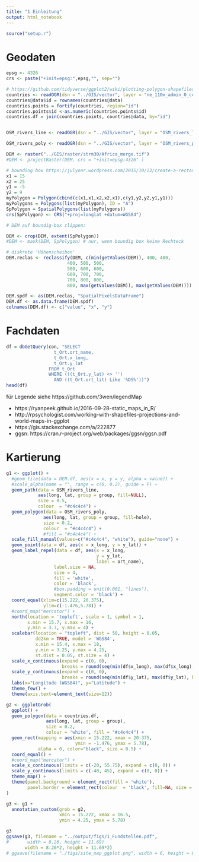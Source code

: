 ```yaml
---
title: "1 Einleitung"
output: html_notebook
---
```


```r
source("setup.r")
```

# Geodaten

```r
epsg <- 4326
crs <- paste("+init=epsg:",epsg,"", sep="")

# https://github.com/tidyverse/ggplot2/wiki/plotting-polygon-shapefiles
countries <- readOGR(dsn = "../GIS/vector", layer = "ne_110m_admin_0_countries", verbose = FALSE)
countries@data$id = rownames(countries@data)
countries.points = fortify(countries, region="id")
countries.points$id <-as.numeric(countries.points$id)
countries.df = join(countries.points, countries@data, by="id")


OSM_rivers_line <- readOGR(dsn = "../GIS/vector", layer = "OSM_rivers_line", verbose = FALSE)

OSM_rivers_poly <- readOGR(dsn = "../GIS/vector", layer = "OSM_rivers_poly", verbose = FALSE)

DEM <- raster("../GIS/raster/strm30/Africa_merge.tif")
#DEM <- projectRaster(DEM, crs = "+init=epsg:4326" ) 

# bounding box https://julyonr.wordpress.com/2015/10/23/create-a-rectangle-spatialpolygonsdataframe-from-scratch/
x1 = 15
x2 = 25
y1 = -5
y2 = 9
myPolygon = Polygon(cbind(c(x1,x1,x2,x2,x1),c(y1,y2,y2,y1,y1)))
myPolygons = Polygons(list(myPolygon), ID = "A")
SpPolygon = SpatialPolygons(list(myPolygons))
crs(SpPolygon) <- CRS("+proj=longlat +datum=WGS84")

# DEM auf boundig-box clippen:

DEM <- crop(DEM, extent(SpPolygon))
#DEM <- mask(DEM, SpPolygon) # nur, wenn boundig box keine Rechteck

# diskrete 'Höhenscheiben'
DEM.reclas <- reclassify(DEM, c(min(getValues(DEM)), 400, 400,
                       400, 500, 500, 
                       500, 600, 600, 
                       600, 700, 700,
                       700, 800, 800, 
                       800, max(getValues(DEM)), max(getValues(DEM))))

DEM.spdf <- as(DEM.reclas, "SpatialPixelsDataFrame")
DEM.df <- as.data.frame(DEM.spdf)
colnames(DEM.df) <- c("value", "x", "y")
```


# Fachdaten

```r
df = dbGetQuery(con, "SELECT 
                  t_Ort.ort_name, 
                  t_Ort.x_long, 
                  t_Ort.y_lat 
                FROM t_Ort 
                WHERE (((t_Ort.y_lat) <> '') 
                  AND ((t_Ort.ort_lit) Like '%DS%'))")
head(df)
```

für Legende siehe https://github.com/3wen/legendMap

* https://ryanpeek.github.io/2016-09-28-static_maps_in_R/
* http://rpsychologist.com/working-with-shapefiles-projections-and-world-maps-in-ggplot
* https://gis.stackexchange.com/a/222877
* ggsn: https://cran.r-project.org/web/packages/ggsn/ggsn.pdf

# Kartierung

```r
g1 <- ggplot() + 
  #geom_tile(data = DEM.df, aes(x = x, y = y, alpha = value)) + 
  #scale_alpha(name = "", range = c(0, 0.2), guide = F) + 
  geom_path(data = OSM_rivers_line, 
            aes(long, lat, group = group, fill=NULL),
            size = 0.5,   
            colour  = "#c4c4c4") + 
  geom_polygon(data = OSM_rivers_poly, 
              aes(long, lat, group = group, fill=hole),
              size = 0.2, 
              colour  = "#c4c4c4") +  
              #fill = "#c4c4c4") + 
  scale_fill_manual(values=c("#c4c4c4", "white"), guide="none") + 
  geom_point(data = df, aes(x = x_long, y = y_lat)) + 
  geom_label_repel(data = df, aes(x = x_long, 
                                  y = y_lat, 
                                  label = ort_name), 
                  label.size = NA, 
                  size = 4, 
                  fill = 'white', 
                  color = 'black',
                  #box.padding = unit(0.001, "lines"),
                  segment.color = 'black') + 
  coord_equal(xlim=c(15.222, 20.375),
              ylim=c(-1.476,5.78)) + 
  #coord_map("mercator") + 
  north(location = 'topleft', scale = 1, symbol = 1,
        x.min = 15.7, x.max = 16,
        y.min = 3.7, y.max = 4) + 
  scalebar(location = "topleft", dist = 50, height = 0.05,
           dd2km = TRUE, model = 'WGS84',           
           x.min = 15.4, x.max = 18,
           y.min = 3.25, y.max = 4.25, 
           st.dist = 0.05, st.size = 4) +
  scale_x_continuous(expand = c(0, 0),
                     breaks = round(seq(min(df$x_long), max(df$x_long), by = 1),0)) + 
  scale_y_continuous(expand = c(0, 0), 
                     breaks = round(seq(min(df$y_lat), max(df$y_lat), by = 1),0)) + 
  labs(x="Longitude (WGS84)", y="Latitude") + 
  theme_few() + 
  theme(axis.text=element_text(size=12))

g2 <- ggplotGrob(
  ggplot() + 
  geom_polygon(data = countries.df, 
               aes(long, lat, group = group),
               size = 0.2, 
               colour = 'white', fill = "#c4c4c4") + 
  geom_rect(mapping = aes(xmin = 15.222, xmax = 20.375, 
                          ymin = -1.476, ymax = 5.78), 
            alpha = 0, color="black", size = 0.5) + 
  coord_equal() + 
  #coord_map("mercator") + 
  scale_x_continuous(limits = c(-20, 55.75), expand = c(0, 0)) + 
  scale_y_continuous(limits = c(-40, 45), expand = c(0, 0)) + 
  theme_map() + 
  theme(panel.background = element_rect(fill = 'white'), 
        panel.border = element_rect(colour  = 'black', fill=NA, size = 1))
)

g3 <- g1 + 
  annotation_custom(grob = g2, 
                    xmin = 15.222, xmax = 16.5,
                    ymin = 4.25, ymax = 5.78)

g3
ggsave(g3, filename = "../output/figs/1_Fundstellen.pdf", 
#       width = 8.26, height = 11.69)
       width = 8.26*2, height = 11.69*2)
# ggsave(filename = "./figs/site_map_ggplot.png", width = 6, height = 6, units = "in", dpi = 300)

```
